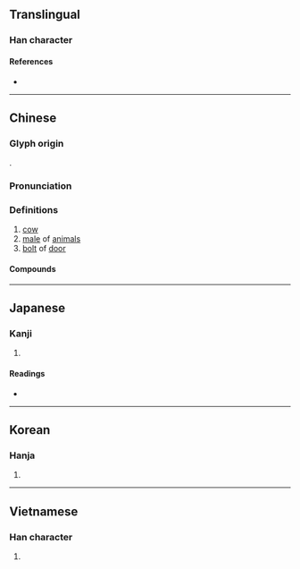 {{also|牝}}
{{character info/new}}
==Translingual==

===Han character===
{{Han char|rn=93|rad=牛|as=03|sn=7|four=24510|canj=HQG|ids=⿰牛土}}

====References====
* {{Han ref|kx=0697.110|dkj=19933|dj=1110.010|hdz=31801.020|uh=7261|ud=29281|bh=A864|bd=43108}}

----

==Chinese==
{{zh-forms}}

===Glyph origin===
{{Han etym}}
{{Han compound|牛|土|c1=s|c2=p|t1=cattle|ls=psc}}.

===Pronunciation===
{{zh-pron
|m=mǔ
|c=maau5,mau5
|mn=bó͘
|mn-t=bhou2
|mc=y
|oc=y
|ma=
|cat=n
}}

===Definitions===
{{zh-hanzi}}

# [[cow]]
# [[male]] of [[animal]]s
# [[bolt]] of [[door]]

====Compounds====
{{zh-der|牡丹|牡蠣|牡鹿}}

----

==Japanese==

===Kanji===
{{ja-kanji|grade=|rs=牛03}}

# {{defn|lang=ja|sort=牛03}}

====Readings====
* {{ja-readings|goon=[[む]] (mu), [[も]] (mo)|kanyoon=[[ぼ]] (bo)|kanon=[[ぼう]] (bō)|kun=[[おす]] (osu)}}

----

==Korean==

===Hanja===
{{ko-hanja|hangeul=모|eumhun=|rv=mo|mr=mo|y=mo}}

# {{defn|lang=ko|sort=牛03}}

----

==Vietnamese==

===Han character===
{{vi-hantu|[[mẫu]]|rs=牛03}}

# {{defn|lang=vi|sort=牛03}}
